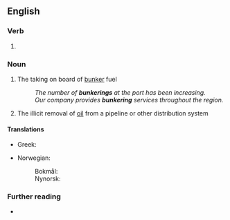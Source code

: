 ==English==

===Verb===
{{head|en|verb form}}

# {{present participle of|bunker|lang=en|nocat=1}}

===Noun===
{{en-noun}}

# {{lb|en|nautical}} The taking on board of [[bunker]] fuel
#: ''The number of '''bunkerings''' at the port has been increasing.''
#: ''Our company provides '''bunkering''' services throughout the region.''
#: {{syn|en|coaling}}
# {{lb|en|chiefly|Nigeria}} The illicit removal of [[oil]] from a pipeline or other distribution system

====Translations====
{{trans-top|taking bunker fuel on board}}
* Greek: {{t+|el|ανθράκευση|f}}
{{trans-mid}}
* Norwegian:
*: Bokmål: {{t|nb|bunkring|m|f}}
*: Nynorsk: {{t|nn|bunkring|f}}
{{trans-bottom}}

===Further reading===
* {{pedialite}}